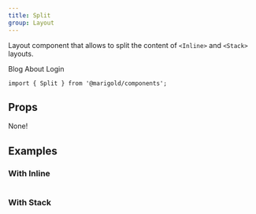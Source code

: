 ```yaml
---
title: Split
group: Layout
---
```


Layout component that allows to split the content of `<Inline>` and `<Stack>` layouts.

<Preview>
  <Box css={{ px: 'small', py: 'xsmall', bg: 'gray30', borderRadius: 'large' }}>
    <Inline space="medium">
      <Text>Blog</Text>
      <Text>About</Text>
      <Split />
      <Text>Login</Text>
    </Inline>
  </Box>
</Preview>

```tsx
import { Split } from '@marigold/components';
```

## Props

None!

## Examples

### With Inline

```tsx preview file=components/Split/split-inline.demo.tsx

```

### With Stack

```tsx preview file=components/Split/split-stack.demo.tsx

```
